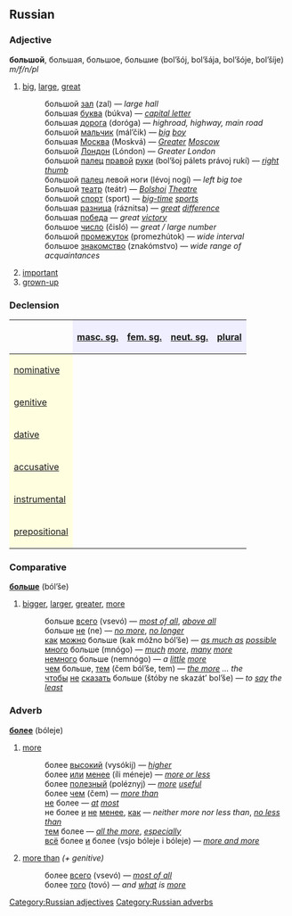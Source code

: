 ==Russian==
[[Category:Russian adjectives]]
[[Category:Russian adverbs]]
===Adjective===
'''большой''', большая, большое, большие (bol’šój, bol’šája, bol’šóje, bol’šíje) ''m/f/n/pl''

# [[big]], [[large]], [[great]]
#: большой [[зал]] (zal) — ''large hall''
#: большая [[буква]] (búkva) — ''[[capital letter]]''
#: большая [[дорога]] (doróga) — ''highroad, highway, main road''
#: большой [[мальчик]] (mál’čik) — ''[[big]] [[boy]]''
#: большая [[Москва]] (Moskvá) — ''[[Greater]] [[Moscow]]''
#: большой [[Лондон]] (Lóndon) — ''Greater London''
#: большой [[палец]] [[правый|правой]] [[рука|руки]] (bol’šoj pálets právoj rukí) — ''[[right]] [[thumb]]''
#: большой [[палец]] левой ноги (lévoj nogí) — ''left big toe''
#: Большой [[театр]] (teátr) — ''[[Bolshoi]] [[Theatre]]''
#: большой [[спорт]] (sport) — ''[[big-time]] [[sport]]s''
#: большая [[разница]] (ráznitsa) — ''[[great]] [[difference]]''
#: большая [[победа]] — ''great [[victory]]''
#: большое [[число]] (čisló) — ''great / large number''
#: большой [[промежуток]] (promezhútok) — ''wide interval''
#:большое [[знакомство]] (znakómstvo) — ''wide range of acquaintances''
# [[important]]
# [[grown-up]]

===Declension===
{| border="1" cellpadding="4" cellspacing="0"
!
! style="background-color: #EFEFFF" align="center"|[[masculine|masc. sg.]]
! style="background-color: #EFEFFF" align="center"|[[feminine|fem. sg.]]
! style="background-color: #EFEFFF" align="center"|[[neuter|neut. sg.]]
! style="background-color: #EFEFFF" align="center"|[[plural]]
|-
! style="background-color: #FFFFE0" align="left"|[[nominative case|nominative]]
| align="center"|{{Unicode|большо́й}}
| align="center"|{{Unicode|больша́я}}
| align="center"|{{Unicode|большо́е}}
| align="center"|{{Unicode|больши́е}}
|-
! style="background-color: #FFFFE0" align="left"|[[genitive case|genitive]]
| align="center"|{{Unicode|большо́го}}
| align="center"|{{Unicode|большо́й}}
| align="center"|{{Unicode|большо́го}}
| align="center"|{{Unicode|больши́х}}
|-
! style="background-color: #FFFFE0" align="left"|[[dative case|dative]]
| align="center"|{{Unicode|большо́му}}
| align="center"|{{Unicode|большо́й}}
| align="center"|{{Unicode|большо́му}}
| align="center"|{{Unicode|больши́м}}
|-
! style="background-color: #FFFFE0" align="left"|[[accusative case|accusative]]
| align="center"|{{Unicode|большо́й,</br>-о́го}}
| align="center"|{{Unicode|большу́ю}}
| align="center"|{{Unicode|большо́е}}
| align="center"|{{Unicode|больши́е,</br>-и́х}}
|-
! style="background-color: #FFFFE0" align="left"|[[instrumental case|instrumental]]
| align="center"|{{Unicode|больши́м}}
| align="center"|{{Unicode|большо́й, -о́ю}}
| align="center"|{{Unicode|больши́м}}
| align="center"|{{Unicode|больши́ми}}
|-
! style="background-color: #FFFFE0" align="left"|[[prepositional case|prepositional]]
| align="center"|{{Unicode|о большо́м}}
| align="center"|{{Unicode|о большо́й}}
| align="center"|{{Unicode|о большо́м}}
| align="center"|{{Unicode|о больши́х}}
|}

===Comparative===
'''[[больше]]''' (ból’še)

# [[big|bigger]], [[large|larger]], [[greater]], [[more]]
#: больше [[всего]] (vsevó) — ''[[most of all]]'', ''[[above all]]''
#: больше [[не]] (ne) — ''[[no more]]'', ''[[no longer]]''
#: [[как]] [[можно]] больше (kak móžno ból’še) — ''[[as much as]] [[possible]]''
#: [[много]] больше (mnógo) — ''[[much]] [[more]]'', ''[[many]] [[more]]''
#: [[немного]] больше (nemnógo) — ''a [[little]] [[more]]''
#: [[что|чем]] больше, [[тот|тем]] (čem ból’še, tem) — ''[[the more]] ... the''
#: [[чтобы]] [[не]] [[говорить|сказать]] больше (štóby ne skazát’ bol’še) — ''to [[say]] the [[least]]''

===Adverb===
'''[[более]]''' (bóleje)

# [[more]]
#: более [[высокий]] (vysókij) — ''[[higher]]''
#: более [[или]] [[менее]] (íli méneje) — ''[[more or less]]''
#: более [[полезный]] (poléznyj) — ''[[more]] [[useful]]''
#: более [[что|чем]] (čem) — ''[[more than]]''
#: [[не]] более — ''[[at]] [[most]]''
#: не более [[и]] [[не]] [[менее]], [[как]] — ''neither more nor less than'', ''[[no less than]]''
#: [[тот|тем]] более — ''[[all the more]]'', ''[[especially]]''
#: [[весь|всё]] более [[и]] более (vsjo bóleje i bóleje) — ''[[more and more]]''
# [[more than]] ''(+ genitive)''
#: более [[всего]] (vsevó) — ''[[most of all]]''
#: более [[тот|того]] (tovó) — ''and [[what]] is [[more]]''